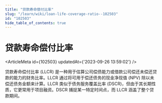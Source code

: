 ```yaml
---
title: "贷款寿命偿付比率"
slug: "/learn/wiki/loan-life-coverage-ratio--102503"
id: "102503"
hide_table_of_contents: true
---
```



# 贷款寿命偿付比率

<ArticleMeta id={102503} updatedAt={'2023-09-26 13:59:02'} />
<div className='border-solid border-b border-t-0 my-4 border-[var(--ifm-color-gray-300)]' />

贷款寿命偿付比率 (LLCR) 是一种用于估算公司偿债能力或借款公司偿还未偿还贷款的能力的财务比率。LLCR 通过将可用于偿还债务的现金净现值 (NPV) 除以未偿还债务金额来计算。LLCR 类似于债务服务覆盖比率 (DSCR)，但由于其长期性质，它更常用于项目融资。DSCR 捕捉某一特定时间点，而 LLCR 涵盖了整个贷款期间。
